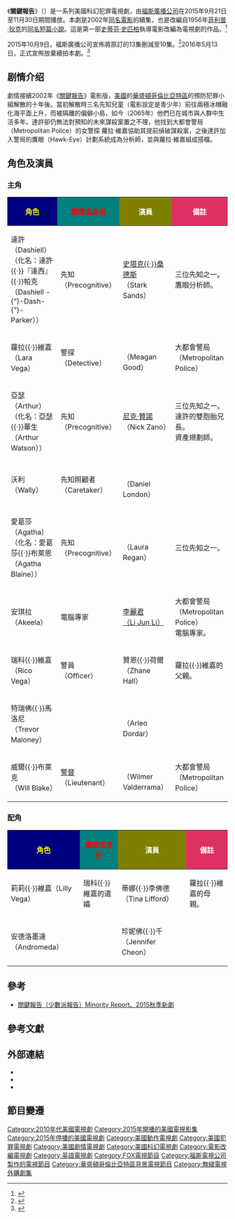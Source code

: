{{多個問題|
{{lead section|time=2015-11-01T01:45:34+00:00}}
{{in-universe|time=2015-10-31T21:29:10+00:00}}

}}
{{noteTA
|T=zh-hans:少数派报告 (电视剧);zh-hk:未來報告 (電視劇);zh-tw:關鍵報告 (電視劇);
|1=zh-cn:少数派报告; zh-tw:關鍵報告; zh-hk:未來報告;
|G1=Show
}}
{{Infobox television
| show_name = 關鍵報告
| original_name = ''{{lang|en|Minority Report}}''
| italic_title =
| image = [[File:Minority_report_Intertitle.jpg|260px]]
| image_size = 
| caption =
| alt =
| genre = [[科幻|科幻]]、[[犯罪|犯罪]]、[[戲劇|戲劇]]
| based_on = 《[[關鍵報告_(小說)|關鍵報告]]》{{small|（短篇小說）}}<br  />''The Minority Report''<br />作者－[[菲利普·狄克|菲利普·狄克]]<br />《[[關鍵報告_(電影)|關鍵報告]]》{{small|（電影）}}<br  />''Minority Report''<br  />導演－[[史提芬·史匹堡|史提芬·史匹堡]]<br  />編劇－{{link-en|史考特·法蘭克|Scott Frank}}<br />{{link-en|瓊·寇恩|Jon Cohen (writer)}}
| developer = {{link-en|麥克斯·伯恩斯坦|Max Borenstein}}
| composer = {{link-en|西恩·卡萊里|Sean Callery}}
| starring = {{Plainlist|
* [[斯塔克·桑德斯|斯塔克·桑德斯]]
* {{link-en|梅根·古德|Meagan Good}}
* [[尼克·贊諾|尼克·贊諾]]
* {{link-en|丹尼爾·倫敦|Daniel London}}
* {{link-en|蘿拉·雷根|Laura Regan}}
* Li Jun Li
* {{link-en|威爾默·瓦德拉馬|Wilmer Valderrama}}
}}
| country    = {{US}}
| language   = [[英語|英語]]
| num_seasons = 1 <!-- current or last season to air -->
| num_episodes = 10<!-- change only as new episode air -->
| list_episodes = #Episodes
| executive_producer = {{Plainlist|
* 馬克·梅羅德（Mark Mylod）
* {{link-en|麥克斯·伯恩斯坦|Max Borenstein}}
* 達瑞爾·法蘭克（Darryl Frank）
* 賈斯汀·法爾維（Justin Falvey）
* {{link-en|凱文·法爾斯|Kevin Falls}}
* [[史蒂芬·史匹柏|史蒂芬·史匹柏]]
}}
| producer = 尼爾·亞恒（Neal Ahern）
| location = [[加拿大|加拿大]][[不列顛哥倫比亞|不列顛哥倫比亞]][[溫哥華|溫哥華]]<br />[[美國|美國]][[華盛頓哥倫比亞特區|華盛頓哥倫比亞特區]]
| cinematography = 大衛·法蘭科（David Franco）
| editor   = 朱莉·門羅（Julie Monroe）<br />瓊·科斯洛夫斯基（Jon Kosolwsky）
| camera   = [[單機位|單機攝影]]
| runtime  = 42–46 分鐘
| channel  = [[福斯廣播公司|福斯廣播公司]]
| picture_format =
| audio_format =
| company  = {{Plainlist|
* [[安培林娛樂公司|安培林娛樂公司]]
* {{link-en|派拉蒙電視公司|Paramount Television}}
* [[二十世紀福斯電視公司|二十世紀福斯電視公司]]
}}
| distributor = [[二十世紀福斯電視公司|二十世紀福斯電視公司]]
| first_aired = {{Start date|2015|09|21}}
| last_aired = {{Start date|2015|11|30}}
| related    = 
| website    = https://web.archive.org/web/20150518083537/http://www.fox.com/minority-report
| production_website =
|中國大陸名稱 = 
|台灣名稱 = 關鍵報告
|港澳名稱 = 未來報告
}}

《'''關鍵報告'''》（{{lang-en|''Minority Report''}}）是一系列美國科幻犯罪電視劇，由[[福斯廣播公司|福斯廣播公司]]在2015年9月21日至11月30日期間播放。本劇是2002年[[關鍵報告_(電影)|同名電影]]的續集，也是改編自1956年[[菲利普·狄克|菲利普·狄克]]的[[關鍵報告_(小說)|同名短篇小說]]。這是第一部[[史蒂芬·史匹柏|史蒂芬·史匹柏]]執導電影改編為電視劇的作品。<ref>{{Cite web |url = http://www.slate.com/articles/technology/future_tense/2015/09/fox_s_minority_report_tv_show_and_the_dangers_of_out_of_date_futurism.html |title = The Future Ain't What It Used to Be |author = Patric M. Verrone |date = 2015-09-21 |publisher = Slate |language = en |access-date = 2016-05-23 |archive-date = 2018-09-18 |archive-url = https://web.archive.org/web/20180918144457/http://www.slate.com/articles/technology/future_tense/2015/09/fox_s_minority_report_tv_show_and_the_dangers_of_out_of_date_futurism.html |dead-url = no }}</ref>

2015年10月9日，福斯廣播公司宣佈將原訂的13集刪減至10集。<ref>{{Cite web |url = http://deadline.com/2015/10/minority-report-order-cut-fox-cancelation-1201572471/ |title = 'Minority Report' Order Cut By 3 Episodes |author = Nellie Andreeva |date = 2015-10-09 |publisher = Deadline Hollywood |language = en |access-date = 2016-05-23 |archive-date = 2015-12-12 |archive-url = https://web.archive.org/web/20151212183900/http://deadline.com/2015/10/minority-report-order-cut-fox-cancelation-1201572471/ |dead-url = no }}</ref>2016年5月13日，正式宣佈放棄續拍本劇。<ref>{{Cite web |url = http://deadline.com/2016/05/sleepy-hollow-renewed-season-4-fox-minority-report-chance-canceled-1201753911/ |title = 'Sleepy Hollow' Renewed For Season 4 By Fox, 'Minority Report' & 'Second Chance' Canceled |author = Nellie Andreeva |date = 2016-05-13 |publisher = Deadline Hollywood |language = en |access-date = 2016-05-23 |archive-date = 2016-05-14 |archive-url = https://web.archive.org/web/20160514102422/http://deadline.com/2016/05/sleepy-hollow-renewed-season-4-fox-minority-report-chance-canceled-1201753911/ |dead-url = no }}</ref>

== 剧情介绍 ==
劇情接續2002年《[[關鍵報告_(電影)|關鍵報告]]》電影版，[[美國|美國]]的[[華盛頓哥倫比亞特區|華盛頓哥倫比亞特區]]的預防犯罪小組解散的十年後。當初解散時三名先知兒童（電影設定是青少年）前往兩極冰帽融化海平面上升，而被隔離的偏僻小島，如今（2065年）他們已在城市與人群中生活多年。達許卻仍無法對預知的未來謀殺案置之不理，他找到大都會警局（Metropolitan Police）的女警探 蘿拉·維嘉協助其提前偵破謀殺案，之後達許加入警局的鷹眼（Hawk-Eye）計劃系統成為分析師，並與蘿拉·維嘉組成搭檔。

==角色及演員==
=== 主角 ===
{|class="wikitable" style="text-align:center"
!style="background:navy"|<font color=yellow>角色
!style="background:teal"|<font color=red>職務或身份
!style="background:olive"|<font color=white>演員
!style="background:#DE3163"|<font color=white>備註
|-
|達許（Dashiell）<br />（化名：達許{{·}}『達西』{{·}}帕克（Dashiell -{“}-Dash-{”}- Parker））||先知<br />（Precognitive）||[[斯塔克·桑德斯|史塔克{{·}}桑德斯]]<br />（Stark Sands）||三位先知之一。<br />鷹眼分析師。
|-
|蘿拉{{·}}維嘉<br />（Lara Vega）||警探<br />（Detective）||{{tsl|en|Meagan Good|梅根·古德}}<br />（Meagan Good）||大都會警局<br />（Metropolitan Police）
|-
|亞瑟（Arthur）<br />（化名：亞瑟{{·}}華生（Arthur Watson））||先知<br />（Precognitive）||[[尼克·贊諾|尼克·贊諾]]<br />（Nick Zano）||三位先知之一。<br />達許的雙胞胎兄長。<br />資產規劃師。
|-
|沃利<br />（Wally）||先知照顧者<br />（Caretaker）||{{tsl|en|Daniel London|丹尼爾·倫敦}}<br />（Daniel London）||
|-
|愛葛莎（Agatha）<br />（化名：愛葛莎{{·}}布萊恩（Agatha Blaine））||先知<br />（Precognitive）||{{tsl|en|Laura Regan|蘿拉·雷根}}<br />（Laura Regan）||三位先知之一。
|-
|安琪拉（Akeela）||電腦專家||[http://hype.my/2015/57325/minorityreport-fox-releases-first-trailer-for-the-minority-report-tv-series/minority-report-tv-series-li-jun-li-as-akeela/ 李麗君<br />（Li Jun Li）] {{Wayback|url=http://hype.my/2015/57325/minorityreport-fox-releases-first-trailer-for-the-minority-report-tv-series/minority-report-tv-series-li-jun-li-as-akeela/ |date=20160305035951 }}||大都會警局<br />（Metropolitan Police）<br />電腦專家。
|-
|瑞科{{·}}維嘉<br />（Rico Vega）||警員<br />（Officer）||贊恩{{·}}荷爾<br />（Zhane Hall）||蘿拉{{·}}維嘉的父親。
|-
|特瑞佛{{·}}馬洛尼<br />（Trevor Maloney）|| ||{{tsl|en|Arleo Dordar|阿爾洛·杜爾達}}<br />（Arleo Dordar）||
|-
|威爾{{·}}布萊克<br />（Will Blake）||[[美國警銜#紐約市警察局（NYPD）警銜|警督]]<br />（Lieutenant）||{{tsl|en|Wilmer Valderrama|威爾默·瓦德拉馬}}<br />（Wilmer Valderrama）||大都會警局<br />（Metropolitan Police）

|}

=== 配角 ===
{|class="wikitable" style="text-align:center"
!style="background:navy"|<font color=yellow>角色
!style="background:teal"|<font color=red>職務或身份
!style="background:olive"|<font color=white>演員
!style="background:#DE3163"|<font color=white>備註
|-
|莉莉{{·}}維嘉（Lilly Vega）||瑞科{{·}}維嘉的遺孀||蒂娜{{·}}李佛德（Tina Lifford）||蘿拉{{·}}維嘉的母親。
|-
|安德洛墨達（Andromeda）|| ||珍妮佛{{·}}千（Jennifer Cheon）||
|}

==參考==
*[http://ming2262.pixnet.net/blog/post/33606311-%E9%97%9C%E9%8D%B5%E5%A0%B1%E5%91%8A-%E5%B0%91%E6%95%B8%E6%B4%BE%E5%A0%B1%E5%91%8Aminority-report(2015%E7%A7%8B%E5%AD%A3%E6%96%B0%E5%8A%87 關鍵報告（少數派報告）Minority Report、2015秋季新劇] {{Wayback|url=http://ming2262.pixnet.net/blog/post/33606311-%E9%97%9C%E9%8D%B5%E5%A0%B1%E5%91%8A-%E5%B0%91%E6%95%B8%E6%B4%BE%E5%A0%B1%E5%91%8Aminority-report(2015%E7%A7%8B%E5%AD%A3%E6%96%B0%E5%8A%87 |date=20170222185252 }}

== 參考文獻 ==
{{Reflist}}

==外部連結==
* {{Official|http://www.fox.com/minority-report}}{{en}}
* {{IMDb title|4450826|關鍵報告}}
* {{TV Guide|800282|關鍵報告}}

== 節目變遷 ==
{{電視節目的變遷
|電視台={{HKG}}[[無綫電視|無綫電視]][[明珠台|明珠台]]
|播放檔次=星期一 22:40-23:35/23:40<br />5月2日及9日 22:55-23:50<br />5月30日至6月27日 22:50-23:45
|節目名稱=未來-{}-報告<br />（2016.04.25 - 2016.06.27）
|上一節目=[[神盾局特工|神盾局特工]]（第二季）<br />（2015.11.09 - 2016.04.18）
|下一節目=[[英雄重生|Heroes再現]]<br />（2016.07.04 - 2016.09.26）
}}

{{FOX電視節目 (播放中和即將播放)}}

{{DEFAULTSORT:Minority Report (TV series)}}
[[Category:2010年代美國電視劇|Category:2010年代美國電視劇]]
[[Category:2015年開播的美國電視影集|Category:2015年開播的美國電視影集]]
[[Category:2015年停播的美國電視劇|Category:2015年停播的美國電視劇]]
[[Category:美國動作電視劇|Category:美國動作電視劇]]
[[Category:美國犯罪電視劇|Category:美國犯罪電視劇]]
[[Category:美國劇情電視劇|Category:美國劇情電視劇]]
[[Category:美國科幻電視劇|Category:美國科幻電視劇]]
[[Category:電影改編電視劇|Category:電影改編電視劇]]
[[Category:英語電視劇|Category:英語電視劇]]
[[Category:FOX電視節目|Category:FOX電視節目]]
[[Category:福斯電視公司製作的電視節目|Category:福斯電視公司製作的電視節目]]
[[Category:華盛頓哥倫比亞特區背景電視節目|Category:華盛頓哥倫比亞特區背景電視節目]]
[[Category:無綫電視外購劇集|Category:無綫電視外購劇集]]